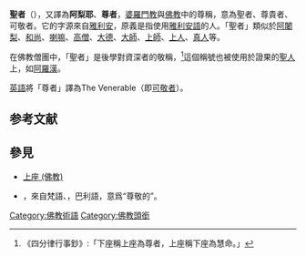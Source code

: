 {{佛教}}
{{Merge to|1=聖人 (佛教)|time=2020-09-07T12:04:13+00:00}}
'''聖者'''（{{lang-sa|{{IAST|ārya}}}}），又譯為'''阿梨耶'''、'''尊者'''，[[婆羅門教|婆羅門教]]與[[佛教|佛教]]中的尊稱，意為聖者、尊貴者、可敬者。它的字源來自[[雅利安|雅利安]]，原義是指使用[[雅利安語|雅利安語]]的人。「聖者」類似於[[阿闍梨|阿闍梨]]、[[和尚|和尚]]、[[喇嘛|喇嘛]]、[[高僧|高僧]]、[[大德|大德]]、[[大師|大師]]、[[上師|上師]]、[[上人|上人]]、[[真人|真人]]等。

在佛教僧團中，「聖者」是後學對資深者的敬稱，<ref>《四分律行事鈔》:「下座稱上座為尊者，上座稱下座為慧命。」</ref>這個稱號也被使用於證果的[[聖人|聖人]]上，如[[阿羅漢|阿羅漢]]。

[[英語|英語]]將「尊者」譯為The Venerable（即[[可敬者|可敬者]]）。

== 参考文献 ==
{{Reflist}}

== 參見 ==
{{Portal|佛教}}
* [[上座_(佛教)|上座 (佛教)]]
* {{link-en|尊者 (南傳佛教)|Bhante}}，來自梵語{{IAST|vande}}、{{IAST|vandanā}}，巴利語{{IAST|bhante}}，意爲“尊敬的”。

[[Category:佛教術語|Category:佛教術語]]
[[Category:佛教頭銜|Category:佛教頭銜]]

{{佛教小作品}}